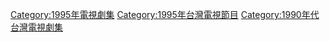 {{cat year nav | year = 1995 | cat = 台灣電視劇集 | article = 臺灣電視劇 }}
[[Category:1995年電視劇集|Category:1995年電視劇集]]
[[Category:1995年台灣電視節目|Category:1995年台灣電視節目]]
[[Category:1990年代台灣電視劇集|Category:1990年代台灣電視劇集]]